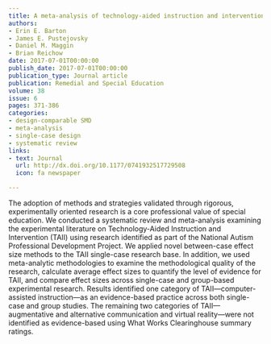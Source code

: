 ```yaml
---
title: A meta-analysis of technology-aided instruction and intervention for students with ASD
authors:
- Erin E. Barton
- James E. Pustejovsky
- Daniel M. Maggin
- Brian Reichow
date: 2017-07-01T00:00:00
publish_date: 2017-07-01T00:00:00
publication_type: Journal article
publication: Remedial and Special Education
volume: 38
issue: 6
pages: 371-386
categories:
- design-comparable SMD
- meta-analysis
- single-case design
- systematic review
links:
- text: Journal
  url: http://dx.doi.org/10.1177/0741932517729508
  icon: fa newspaper

---
```



The adoption of methods and strategies validated through rigorous, experimentally oriented research is a core professional value of special education. We conducted a systematic review and meta-analysis examining the experimental literature on Technology-Aided Instruction and Intervention (TAII) using research identified as part of the National Autism Professional Development Project. We applied novel between-case effect size methods to the TAII single-case research base. In addition, we used meta-analytic methodologies to examine the methodological quality of the research, calculate average effect sizes to quantify the level of evidence for TAII, and compare effect sizes across single-case and group-based experimental research. Results identified one category of TAII—computer-assisted instruction—as an evidence-based practice across both single-case and group studies. The remaining two categories of TAII—augmentative and alternative communication and virtual reality—were not identified as evidence-based using What Works Clearinghouse summary ratings.


